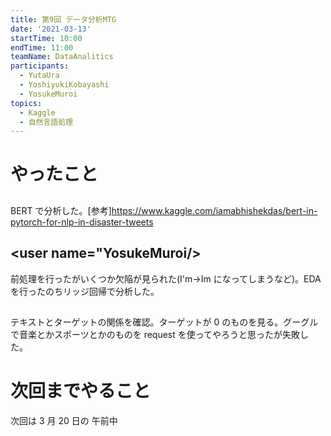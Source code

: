 ```yaml
---
title: 第9回 データ分析MTG
date: '2021-03-13'
startTime: 10:00
endTime: 11:00
teamName: DataAnalitics
participants:
  - YutaUra
  - YoshiyukiKobayashi
  - YosukeMuroi
topics:
  - Kaggle
  - 自然言語処理
---
```


# やったこと

## <user name="YoshiyukiKobayashi" />

BERT で分析した。[参考]https://www.kaggle.com/iamabhishekdas/bert-in-pytorch-for-nlp-in-disaster-tweets

## <user name="YosukeMuroi/>

前処理を行ったがいくつか欠陥が見られた(I'm→Im になってしまうなど)。EDA を行ったのちリッジ回帰で分析した。

## <user name="YutaUra" />

テキストとターゲットの関係を確認。ターゲットが 0 のものを見る。グーグルで音楽とかスポーツとかのものを request を使ってやろうと思ったが失敗した。

# 次回までやること

次回は 3 月 20 日の 午前中
